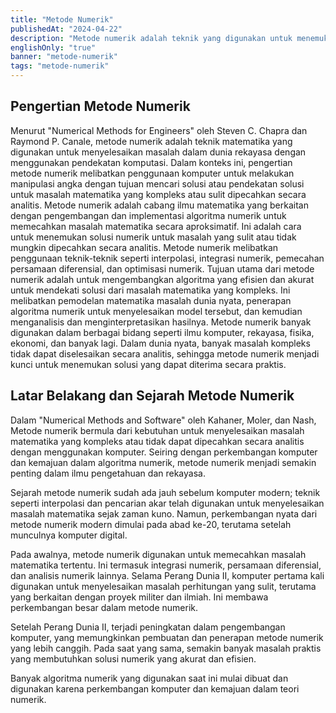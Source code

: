 ```yaml
---
title: "Metode Numerik"
publishedAt: "2024-04-22"
description: "Metode numerik adalah teknik yang digunakan untuk menemukan solusi numerik dari masalah matematika yang seringkali tidak dapat diselesaikan secara analitis."
englishOnly: "true"
banner: "metode-numerik"
tags: "metode-numerik"
---
```


## Pengertian Metode Numerik

Menurut "Numerical Methods for Engineers" oleh Steven C. Chapra dan Raymond P. Canale, metode numerik adalah teknik matematika yang digunakan untuk menyelesaikan masalah dalam dunia rekayasa dengan menggunakan pendekatan komputasi. Dalam konteks ini, pengertian metode numerik melibatkan penggunaan komputer untuk melakukan manipulasi angka dengan tujuan mencari solusi atau pendekatan solusi untuk masalah matematika yang kompleks atau sulit dipecahkan secara analitis.
Metode numerik adalah cabang ilmu matematika yang berkaitan dengan pengembangan dan implementasi algoritma numerik untuk memecahkan masalah matematika secara aproksimatif. Ini adalah cara untuk menemukan solusi numerik untuk masalah yang sulit atau tidak mungkin dipecahkan secara analitis.
Metode numerik melibatkan penggunaan teknik-teknik seperti interpolasi, integrasi numerik, pemecahan persamaan diferensial, dan optimisasi numerik.
Tujuan utama dari metode numerik adalah untuk mengembangkan algoritma yang efisien dan akurat untuk mendekati solusi dari masalah matematika yang kompleks. Ini melibatkan pemodelan matematika masalah dunia nyata, penerapan algoritma numerik untuk menyelesaikan model tersebut, dan kemudian menganalisis dan menginterpretasikan hasilnya.
Metode numerik banyak digunakan dalam berbagai bidang seperti ilmu komputer, rekayasa, fisika, ekonomi, dan banyak lagi. Dalam dunia nyata, banyak masalah kompleks tidak dapat diselesaikan secara analitis, sehingga metode numerik menjadi kunci untuk menemukan solusi yang dapat diterima secara praktis.

## Latar Belakang dan Sejarah Metode Numerik

Dalam "Numerical Methods and Software" oleh Kahaner, Moler, dan Nash, Metode numerik bermula dari kebutuhan untuk menyelesaikan masalah matematika yang kompleks atau tidak dapat dipecahkan secara analitis dengan menggunakan komputer. Seiring dengan perkembangan komputer dan kemajuan dalam algoritma numerik, metode numerik menjadi semakin penting dalam ilmu pengetahuan dan rekayasa.

Sejarah metode numerik sudah ada jauh sebelum komputer modern; teknik seperti interpolasi dan pencarian akar telah digunakan untuk menyelesaikan masalah matematika sejak zaman kuno. Namun, perkembangan nyata dari metode numerik modern dimulai pada abad ke-20, terutama setelah munculnya komputer digital.

Pada awalnya, metode numerik digunakan untuk memecahkan masalah matematika tertentu. Ini termasuk integrasi numerik, persamaan diferensial, dan analisis numerik lainnya.
Selama Perang Dunia II, komputer pertama kali digunakan untuk menyelesaikan masalah perhitungan yang sulit, terutama yang berkaitan dengan proyek militer dan ilmiah. Ini membawa perkembangan besar dalam metode numerik.

Setelah Perang Dunia II, terjadi peningkatan dalam pengembangan komputer, yang memungkinkan pembuatan dan penerapan metode numerik yang lebih canggih. Pada saat yang sama, semakin banyak masalah praktis yang membutuhkan solusi numerik yang akurat dan efisien.

Banyak algoritma numerik yang digunakan saat ini mulai dibuat dan digunakan karena perkembangan komputer dan kemajuan dalam teori numerik.

